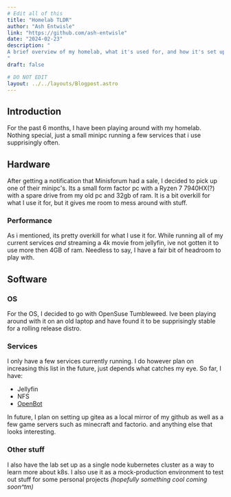 ```yaml
---
# Edit all of this
title: "Homelab TLDR"
author: "Ash Entwisle"
link: "https://github.com/ash-entwisle"
date: "2024-02-23"
description: "
A brief overview of my homelab, what it's used for, and how it's set up.
"
draft: false

# DO NOT EDIT
layout: ../../layouts/Blogpost.astro
---
```


## Introduction

For the past 6 months, I have been playing around with my homelab. 
Nothing special, just a small minipc running a few services that i use supprisingly often. 

## Hardware

After getting a notification that Minisforum had a sale, I decided to pick up one of their minipc's. 
Its a small form factor pc with a Ryzen 7 7940HX(?) with a spare drive from my old pc and 32gb of ram.
It is a bit overkill for what I use it for, but it gives me room to mess around with stuff. 

### Performance

As i mentioned, its pretty overkill for what I use it for. 
While running all of my current services *and* streaming a 4k movie from jellyfin,
ive not gotten it to use more then 4GB of ram.
Needless to say, I have a fair bit of headroom to play with.

## Software

### OS

For the OS, I decided to go with OpenSuse Tumbleweed. 
Ive been playing around with it on an old laptop and have found it to be supprisingly stable for a rolling release distro. 

### Services

I only have a few services currently running. 
I do however plan on increasing this list in the future, just depends what catches my eye.
So far, I have:

- Jellyfin
- NFS
- [OpenBot](https://github.com/ash-entwisle/OpenBot)

In future, I plan on setting up gitea as a local mirror of my github 
as well as a few game servers such as minecraft and factorio.
and anything else that looks interesting.

### Other stuff

I also have the lab set up as a single node kubernetes cluster as a way to learn more about k8s.
I also use it as a mock-production environment to test out stuff for some personal projects 
*(hopefully something cool coming soon^tm)*


